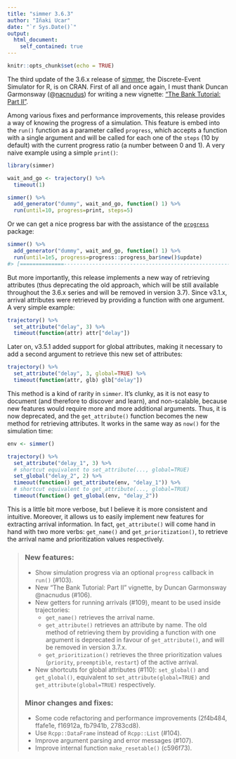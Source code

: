 ```yaml
---
title: "simmer 3.6.3"
author: "Iñaki Ucar"
date: "`r Sys.Date()`"
output:
  html_document:
    self_contained: true
---
```


```r
knitr::opts_chunk$set(echo = TRUE)
```

The third update of the 3.6.x release of [simmer](http://r-simmer.org/), the Discrete-Event Simulator for R, is on CRAN. First of all and once again, I must thank Duncan Garmonsway (@[nacnudus](https://github.com/nacnudus)) for writing a new vignette: ["The Bank Tutorial: Part II"](http://r-simmer.org/articles/simmer-04-bank-2.html).

Among various fixes and performance improvements, this release provides a way of knowing the progress of a simulation. This feature is embed into the `run()` function as a parameter called `progress`, which accepts a function with a single argument and will be called for each one of the `steps` (10 by default) with the current progress ratio (a number between 0 and 1). A very naive example using a simple `print()`:

```r
library(simmer)

wait_and_go <- trajectory() %>%
  timeout(1)

simmer() %>%
  add_generator("dummy", wait_and_go, function() 1) %>%
  run(until=10, progress=print, steps=5)
```

Or we can get a nice progress bar with the assistance of the [`progress`](https://cran.r-project.org/package=progress) package:

```r
simmer() %>%
  add_generator("dummy", wait_and_go, function() 1) %>%
  run(until=1e5, progress=progress::progress_bar$new()$update)
#> [==============---------------------------------------------------------]  20%
```

But more importantly, this release implements a new way of retrieving attributes (thus deprecating the old approach, which will be still available throughout the 3.6.x series and will be removed in version 3.7). Since v3.1.x, arrival attributes were retrieved by providing a function with one argument. A very simple example:

```r
trajectory() %>%
  set_attribute("delay", 3) %>%
  timeout(function(attr) attr["delay"])
```

Later on, v3.5.1 added support for global attributes, making it necessary to add a second argument to retrieve this new set of attributes:

```r
trajectory() %>%
  set_attribute("delay", 3, global=TRUE) %>%
  timeout(function(attr, glb) glb["delay"])
```

This method is a kind of rarity in `simmer`. It’s clunky, as it is not easy to document (and therefore to discover and learn), and non-scalable, because new features would require more and more additional arguments. Thus, it is now deprecated, and the `get_attribute()` function becomes the new method for retrieving attributes. It works in the same way as `now()` for the simulation time:

```r
env <- simmer()

trajectory() %>%
  set_attribute("delay_1", 3) %>%
  # shortcut equivalent to set_attribute(..., global=TRUE)
  set_global("delay_2", 2) %>% 
  timeout(function() get_attribute(env, "delay_1")) %>%
  # shortcut equivalent to get_attribute(..., global=TRUE)
  timeout(function() get_global(env, "delay_2"))
```

This is a little bit more verbose, but I believe it is more consistent and intuitive. Moreover, it allows us to easily implement new features for extracting arrival information. In fact, `get_attribute()` will come hand in hand with two more verbs: `get_name()` and `get_prioritization()`, to retrieve the arrival name and prioritization values respectively.

> ### New features:
> 
> * Show simulation progress via an optional `progress` callback in `run()` (#103).
> * New "The Bank Tutorial: Part II" vignette, by Duncan Garmonsway @nacnudus (#106).
> * New getters for running arrivals (#109), meant to be used inside trajectories:
>     * `get_name()` retrieves the arrival name.
>     * `get_attribute()` retrieves an attribute by name. The old method of retrieving them by providing a function with one argument is deprecated in favour of `get_attribute()`, and will be removed in version 3.7.x.
>     * `get_prioritization()` retrieves the three prioritization values (`priority`, `preemptible`, `restart`) of the active arrival.
> * New shortcuts for global attributes (#110): `set_global()` and `get_global()`, equivalent to `set_attribute(global=TRUE)` and `get_attribute(global=TRUE)` respectively.
> 
> ### Minor changes and fixes:
> 
> * Some code refactoring and performance improvements (2f4b484, ffafe1e, f16912a, fb7941b, 2783cd8).
> * Use `Rcpp::DataFrame` instead of `Rcpp::List` (#104).
> * Improve argument parsing and error messages (#107).
> * Improve internal function `make_resetable()` (c596f73).
